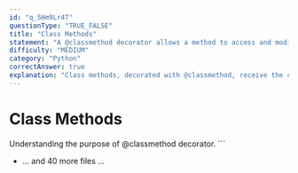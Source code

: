 ```yaml
---
id: "q_5Hm9Lr4T"
questionType: "TRUE_FALSE"
title: "Class Methods"
statement: "A @classmethod decorator allows a method to access and modify class state that applies across all instances."
difficulty: "MEDIUM"
category: "Python"
correctAnswer: true
explanation: "Class methods, decorated with @classmethod, receive the class (cls) as their first argument instead of the instance (self). This allows them to access and modify class-level attributes that are shared across all instances."
---
```


# Class Methods

Understanding the purpose of @classmethod decorator.
\`\`\`

- ... and 40 more files ...
